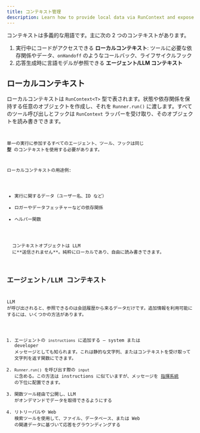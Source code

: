```yaml
---
title: コンテキスト管理
description: Learn how to provide local data via RunContext and expose context to the LLM
---
```



コンテキストは多義的な用語です。主に次の 2 つのコンテキストがあります。

1. 実行中にコードがアクセスできる **ローカルコンテキスト**: ツールに必要な依存関係やデータ、`onHandoff` のようなコールバック、ライフサイクルフック
2. 応答生成時に言語モデルが参照できる **エージェント/LLM コンテキスト**

## ローカルコンテキスト

ローカルコンテキストは `RunContext<T>` 型で表されます。状態や依存関係を保持する任意のオブジェクトを作成し、それを `Runner.run()` に渡します。すべてのツール呼び出しとフックは `RunContext` ラッパーを受け取り、そのオブジェクトを読み書きできます。

<Code
  lang="typescript"
  code={localContextExample}
  title="ローカルコンテキストの例"
/>

単一の実行に参加するすべてのエージェント、ツール、フックは同じ **型** のコンテキストを使用する必要があります。

ローカルコンテキストの用途例:

- 実行に関するデータ（ユーザー名、ID など）
- ロガーやデータフェッチャーなどの依存関係
- ヘルパー関数

<Aside type="note">
  コンテキストオブジェクトは LLM
  に**送信されません**。純粋にローカルであり、自由に読み書きできます。
</Aside>

## エージェント/LLM コンテキスト

LLM が呼び出されると、参照できるのは会話履歴から来るデータだけです。追加情報を利用可能にするには、いくつかの方法があります。

1. エージェントの `instructions` に追加する – system または developer メッセージとしても知られます。これは静的な文字列、またはコンテキストを受け取って文字列を返す関数にできます。
2. `Runner.run()` を呼び出す際の `input` に含める。この方法は instructions に似ていますが、メッセージを [指揮系統](https://cdn.openai.com/spec/model-spec-2024-05-08.html#follow-the-chain-of-command) の下位に配置できます。
3. 関数ツール経由で公開し、LLM がオンデマンドでデータを取得できるようにする
4. リトリーバルや Web 検索ツールを使用して、ファイル、データベース、または Web の関連データに基づいて応答をグラウンディングする
